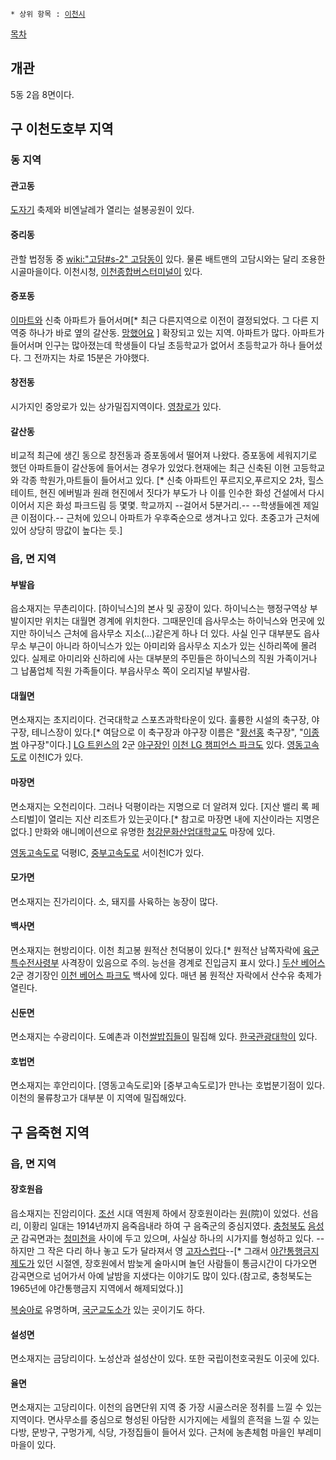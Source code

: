  * 상위 항목 : [[이천시]]

[[목차]]
== 개관 ==
5동 2읍 8면이다.

== 구 이천도호부 지역 ==
=== 동 지역 ===
==== 관고동 ====
[[도자기]] 축제와 비엔날레가 열리는 설봉공원이 있다.

==== 중리동 ====
관할 법정동 중 [[wiki:"고담#s-2" 고담동]]이 있다. 물론 배트맨의 고담시와는 달리 조용한 시골마을이다. 이천시청, [[이천종합버스터미널]]이 있다.

==== 증포동 ====
[[이마트]]와 신축 아파트가 들어서며[* 최근 다른지역으로 이전이 결정되었다. 그 다른 지역중 하나가 바로 옆의 갈산동. [[망했어요]] ] 확장되고 있는 지역. 아파트가 많다. 아파트가 들어서며 인구는 많아졌는데 학생들이 다닐 초등학교가 없어서 초등학교가 하나 들어섰다. 그 전까지는 차로 15분은 가야했다.

==== 창전동 ====
시가지인 중앙로가 있는 상가밀집지역이다. [[영창]]로가 있다.

==== 갈산동 ====
비교적 최근에 생긴 동으로 창전동과 증포동에서 떨어져 나왔다. 증포동에 세워지기로 했던 아파트들이 갈산동에 들어서는 경우가 있었다.현재에는 최근 신축된 이현 고등학교와 각종 학원가,마트들이 들어서고 있다. [* 신축 아파트인 푸르지오,푸르지오 2차, 힐스테이트, 현진 에버빌과 원래 현진에서 짓다가 부도가 나 이를 인수한 화성 건설에서 다시 이어서 지은 화성 파크드림 등 몇몇. 학교까지 --걸어서 5분거리.-- --학생들에겐 제일 큰 이점이다.-- 근처에 있으니 아파트가 우후죽순으로 생겨나고 있다. 초중고가 근처에 있어 상당히 땅값이 높다는 듯.]

=== 읍, 면 지역 ===
==== 부발읍 ====
읍소재지는 무촌리이다. [하이닉스]의 본사 및 공장이 있다. 하이닉스는 행정구역상 부발이지만 위치는 대월면 경계에 위치한다. 그때문인데 읍사무소는 하이닉스와 먼곳에 있지만 하이닉스 근처에 읍사무소 지소(...)같은게 하나 더 있다. 사실 인구 대부분도 읍사무소 부근이 아니라 하이닉스가 있는 아미리와 읍사무소 지소가 있는 신하리쪽에 몰려 있다. 실제로 아미리와 신하리에 사는 대부분의 주민들은 하이닉스의 직원 가족이거나 그 납품업체 직원 가족들이다. 부읍사무소 쪽이 오리지널 부발사람.

==== 대월면 ====
면소재지는 초지리이다. 건국대학교 스포츠과학타운이 있다. 훌륭한 시설의 축구장, 야구장, 테니스장이 있다.[* 여담으로 이 축구장과 야구장 이름은 "[[황선홍]] 축구장", "[[이종범]] 야구장"이다.] [[LG 트윈스]]의 2군 [[야구장]]인 [[이천 LG 챔피언스 파크]]도 있다. [[영동고속도로]] 이천IC가 있다.

==== 마장면 ====
면소재지는 오천리이다. 그러나 덕평이라는 지명으로 더 알려져 있다. [지산 밸리 록 페스티벌]이 열리는 지산 리조트가 있는곳이다.[* 참고로 마장면 내에 지산이라는 지명은 없다.] 만화와 애니메이션으로 유명한 [[청강문화산업대학교]]도 마장에 있다.
 
[[영동고속도로]] 덕평IC, [[중부고속도로]] 서이천IC가 있다.

==== 모가면 ====
면소재지는 진가리이다. 소, 돼지를 사육하는 농장이 많다.

==== 백사면 ====
면소재지는 현방리이다. 이천 최고봉 원적산 천덕봉이 있다.[* 원적산 남쪽자락에 [[육군 특수전사령부]] 사격장이 있음으로 주의. 능선을 경계로 진입금지 표시 았다.] [[두산 베어스]] 2군 경기장인 [[이천 베어스 파크]]도 백사에 있다. 매년 봄 원적산 자락에서 산수유 축제가 열린다.

==== 신둔면 ====
면소재지는 수광리이다. 도예촌과 이천[[쌀밥]]집들이 밀집해 있다. [[한국관광대학]]이 있다.

==== 호법면 ====
면소재지는 후안리이다. [영동고속도로]와 [중부고속도로]가 만나는 호법분기점이 있다. 이천의 물류창고가 대부분 이 지역에 밀집해있다.

== 구 음죽현 지역 ==
=== 읍, 면 지역 ===
==== 장호원읍 ====
읍소재지는 진암리이다. [[조선]] 시대 역원제 하에서 장호원이라는 [[원]](院)이 있었다. 선읍리, 이황리 일대는 1914년까지 음죽읍내라 하여 구 음죽군의 중심지였다. [[충청북도]] [[음성군]] 감곡면과는 [[청미천]]을 사이에 두고 있으며, 사실상 하나의 시가지를 형성하고 있다. --하지만 그 작은 다리 하나 놓고 도가 달라져서 영 [[고자]]스럽다--[* 그래서 [[야간통행금지]]제도가 있던 시절엔, 장호원에서 밤늦게 술마시며 놀던 사람들이 통금시간이 다가오면 감곡면으로 넘어가서 아예 날밤을 지샜다는 이야기도 많이 있다.(참고로, 충청북도는 1965년에 야간통행금지 지역에서 해제되었다.)]

[[복숭아]]로 유명하며, [[국군교도소]]가 있는 곳이기도 하다.

==== 설성면 ====
면소재지는 금당리이다. 노성산과 설성산이 있다. 또한 국립이천호국원도 이곳에 있다.

==== 율면 ====
면소재지는 고당리이다. 이천의 읍면단위 지역 중 가장 시골스러운 정취를 느낄 수 있는 지역이다. 면사무소를 중심으로 형성된 아담한 시가지에는 세월의 흔적을 느낄 수 있는 다방, 문방구, 구멍가게, 식당, 가정집들이 들어서 있다. 근처에 농촌체험 마을인 부레미 마을이 있다.
